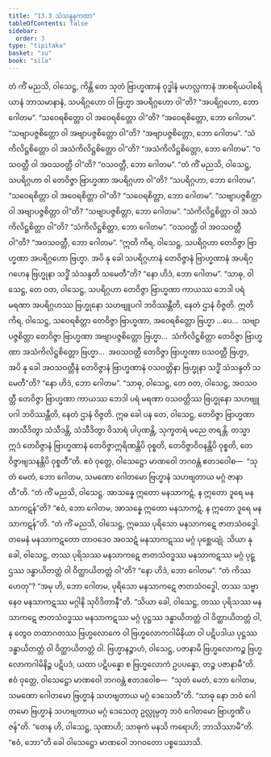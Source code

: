 ```yaml
---
title: "13.3 သံသန္ဒနကထာ"
tableOfContents: false
sidebar:
  order: 3
type: "tipitaka"
basket: "su"
book: "sila"
---
```



<DynamicBreadcrumb />

<Division number="550" book="sila">

<Paragraph number="939" book="sila">
တံ ကိံ မညသိ, ဝါသေဋ္ဌ, ကိန္တိ တေ သုတံ ဗြာဟ္မဏာနံ ဝုဒ္ဓါနံ မဟလ္လကာနံ အာစရိယပါစရိယာနံ ဘာသမာနာနံ, သပရိဂ္ဂဟော ဝါ ဗြဟ္မာ အပရိဂ္ဂဟော ဝါ”တိ? “အပရိဂ္ဂဟော, ဘော ဂေါတမ”. “သဝေရစိတ္တော ဝါ အဝေရစိတ္တော ဝါ”တိ? “အဝေရစိတ္တော, ဘော ဂေါတမ”. “သဗျာပဇ္ဇစိတ္တော ဝါ အဗျာပဇ္ဇစိတ္တော ဝါ”တိ? “အဗျာပဇ္ဇစိတ္တော, ဘော ဂေါတမ”. “သံကိလိဋ္ဌစိတ္တော ဝါ အသံကိလိဋ္ဌစိတ္တော ဝါ”တိ? “အသံကိလိဋ္ဌစိတ္တော, ဘော ဂေါတမ”. “ဝသဝတ္တီ ဝါ အဝသဝတ္တီ ဝါ”တိ? “ဝသဝတ္တီ, ဘော ဂေါတမ”.
</Paragraph>

<Paragraph number="940" book="sila">
“တံ ကိံ မညသိ, ဝါသေဋ္ဌ, သပရိဂ္ဂဟာ ဝါ တေဝိဇ္ဇာ ဗြာဟ္မဏာ အပရိဂ္ဂဟာ ဝါ”တိ? “သပရိဂ္ဂဟာ, ဘော ဂေါတမ”. “သဝေရစိတ္တာ ဝါ အဝေရစိတ္တာ ဝါ”တိ? “သဝေရစိတ္တာ, ဘော ဂေါတမ”. “သဗျာပဇ္ဇစိတ္တာ ဝါ အဗျာပဇ္ဇစိတ္တာ ဝါ”တိ? “သဗျာပဇ္ဇစိတ္တာ, ဘော ဂေါတမ”. “သံကိလိဋ္ဌစိတ္တာ ဝါ အသံကိလိဋ္ဌစိတ္တာ ဝါ”တိ? “သံကိလိဋ္ဌစိတ္တာ, ဘော ဂေါတမ”. “ဝသဝတ္တီ ဝါ အဝသဝတ္တီ ဝါ”တိ? “အဝသဝတ္တီ, ဘော ဂေါတမ”.
</Paragraph>

</Division>
<Division number="551" book="sila">

<Paragraph number="941" book="sila">
“ဣတိ ကိရ, ဝါသေဋ္ဌ, သပရိဂ္ဂဟာ တေဝိဇ္ဇာ ဗြာဟ္မဏာ အပရိဂ္ဂဟော ဗြဟ္မာ. အပိ နု ခေါ သပရိဂ္ဂဟာနံ တေဝိဇ္ဇာနံ ဗြာဟ္မဏာနံ အပရိဂ္ဂဟေန ဗြဟ္မုနာ သဒ္ဓိံ သံသန္ဒတိ သမေတီ”တိ? “နော ဟိဒံ, ဘော ဂေါတမ”. “သာဓု, ဝါသေဋ္ဌ, တေ ဝတ, ဝါသေဋ္ဌ, သပရိဂ္ဂဟာ တေဝိဇ္ဇာ ဗြာဟ္မဏာ ကာယဿ ဘေဒါ ပရံ မရဏာ အပရိဂ္ဂဟဿ ဗြဟ္မုနော သဟဗျူပဂါ ဘဝိဿန္တီတိ, နေတံ ဌာနံ ဝိဇ္ဇတိ.
</Paragraph>

<Paragraph number="942" book="sila">
ဣတိ ကိရ, ဝါသေဋ္ဌ, သဝေရစိတ္တာ တေဝိဇ္ဇာ ဗြာဟ္မဏာ, အဝေရစိတ္တော ဗြဟ္မာ …ပေ…  သဗျာပဇ္ဇစိတ္တာ တေဝိဇ္ဇာ ဗြာဟ္မဏာ အဗျာပဇ္ဇစိတ္တော ဗြဟ္မာ…  သံကိလိဋ္ဌစိတ္တာ တေဝိဇ္ဇာ ဗြာဟ္မဏာ အသံကိလိဋ္ဌစိတ္တော ဗြဟ္မာ…  အဝသဝတ္တီ တေဝိဇ္ဇာ ဗြာဟ္မဏာ ဝသဝတ္တီ ဗြဟ္မာ, အပိ နု ခေါ အဝသဝတ္တီနံ တေဝိဇ္ဇာနံ ဗြာဟ္မဏာနံ ဝသဝတ္တိနာ ဗြဟ္မုနာ သဒ္ဓိံ သံသန္ဒတိ သမေတီ”တိ? “နော ဟိဒံ, ဘော ဂေါတမ”. “သာဓု, ဝါသေဋ္ဌ, တေ ဝတ, ဝါသေဋ္ဌ, အဝသဝတ္တီ တေဝိဇ္ဇာ ဗြာဟ္မဏာ ကာယဿ ဘေဒါ ပရံ မရဏာ ဝသဝတ္တိဿ ဗြဟ္မုနော သဟဗျူပဂါ ဘဝိဿန္တီတိ, နေတံ ဌာနံ ဝိဇ္ဇတိ.
</Paragraph>

</Division>
<Division number="552" book="sila">

<Paragraph number="943" book="sila">
ဣဓ ခေါ ပန တေ, ဝါသေဋ္ဌ, တေဝိဇ္ဇာ ဗြာဟ္မဏာ အာသီဒိတွာ သံသီဒန္တိ, သံသီဒိတွာ ဝိသာရံ ပါပုဏန္တိ, သုက္ခတရံ မညေ တရန္တိ. တသ္မာ ဣဒံ တေဝိဇ္ဇာနံ ဗြာဟ္မဏာနံ တေဝိဇ္ဇာဣရိဏန္တိပိ ဝုစ္စတိ, တေဝိဇ္ဇာဝိဝနန္တိပိ ဝုစ္စတိ, တေဝိဇ္ဇာဗျသနန္တိပိ ဝုစ္စတီ”တိ.
</Paragraph>

</Division>
<Division number="553" book="sila">

<Paragraph number="944" book="sila">
ဧဝံ ဝုတ္တေ, ဝါသေဋ္ဌော မာဏဝေါ ဘဂဝန္တံ ဧတဒဝေါစ—  “သုတံ မေတံ, ဘော ဂေါတမ, သမဏော ဂေါတမော ဗြဟ္မာနံ သဟဗျတာယ မဂ္ဂံ ဇာနာတီ”တိ. “တံ ကိံ မညသိ, ဝါသေဋ္ဌ. အာသန္နေ ဣတော မနသာကဋံ, န ဣတော ဒူရေ မနသာကဋန်”တိ? “ဧဝံ, ဘော ဂေါတမ, အာသန္နေ ဣတော မနသာကဋံ, န ဣတော ဒူရေ မနသာကဋန်”တိ.
</Paragraph>

</Division>
<Division number="554" book="sila">

<Paragraph number="945" book="sila">
“တံ ကိံ မညသိ, ဝါသေဋ္ဌ, ဣဓဿ ပုရိသော မနသာကဋေ ဇာတသံဝဒ္ဓေါ. တမေနံ မနသာကဋတော တာဝဒေဝ အဝသဋံ မနသာကဋဿ မဂ္ဂံ ပုစ္ဆေယျုံ. သိယာ နု ခေါ, ဝါသေဋ္ဌ, တဿ ပုရိသဿ မနသာကဋေ ဇာတသံဝဒ္ဓဿ မနသာကဋဿ မဂ္ဂံ ပုဋ္ဌဿ ဒန္ဓာယိတတ္တံ ဝါ ဝိတ္ထာယိတတ္တံ ဝါ”တိ? “နော ဟိဒံ, ဘော ဂေါတမ”. “တံ ကိဿ ဟေတု”? “အမု ဟိ, ဘော ဂေါတမ, ပုရိသော မနသာကဋေ ဇာတသံဝဒ္ဓေါ, တဿ သဗ္ဗာနေဝ မနသာကဋဿ မဂ္ဂါနိ သုဝိဒိတာနီ”တိ.
</Paragraph>

<Paragraph number="946" book="sila">
“သိယာ ခေါ, ဝါသေဋ္ဌ, တဿ ပုရိသဿ မနသာကဋေ ဇာတသံဝဒ္ဓဿ မနသာကဋဿ မဂ္ဂံ ပုဋ္ဌဿ ဒန္ဓာယိတတ္တံ ဝါ ဝိတ္ထာယိတတ္တံ ဝါ, န တွေဝ တထာဂတဿ ဗြဟ္မလောကေ ဝါ ဗြဟ္မလောကဂါမိနိယာ ဝါ ပဋိပဒါယ ပုဋ္ဌဿ ဒန္ဓာယိတတ္တံ ဝါ ဝိတ္ထာယိတတ္တံ ဝါ. ဗြဟ္မာနဉ္စာဟံ, ဝါသေဋ္ဌ, ပဇာနာမိ ဗြဟ္မလောကဉ္စ ဗြဟ္မလောကဂါမိနိဉ္စ ပဋိပဒံ, ယထာ ပဋိပန္နော စ ဗြဟ္မလောကံ ဥပပန္နော, တဉ္စ ပဇာနာမီ”တိ.
</Paragraph>

</Division>
<Division number="555" book="sila">

<Paragraph number="947" book="sila">
ဧဝံ ဝုတ္တေ, ဝါသေဋ္ဌော မာဏဝေါ ဘဂဝန္တံ ဧတဒဝေါစ—  “သုတံ မေတံ, ဘော ဂေါတမ, သမဏော ဂေါတမော ဗြဟ္မာနံ သဟဗျတာယ မဂ္ဂံ ဒေသေတီ”တိ. “သာဓု နော ဘဝံ ဂေါတမော ဗြဟ္မာနံ သဟဗျတာယ မဂ္ဂံ ဒေသေတု ဥလ္လုမ္ပတု ဘဝံ ဂေါတမော ဗြာဟ္မဏိံ ပဇန်”တိ. “တေန ဟိ, ဝါသေဋ္ဌ, သုဏာဟိ; သာဓုကံ မနသိ ကရောဟိ; ဘာသိဿာမီ”တိ. “ဧဝံ, ဘော”တိ ခေါ ဝါသေဋ္ဌော မာဏဝေါ ဘဂဝတော ပစ္စဿောသိ.
</Paragraph>
</Division>